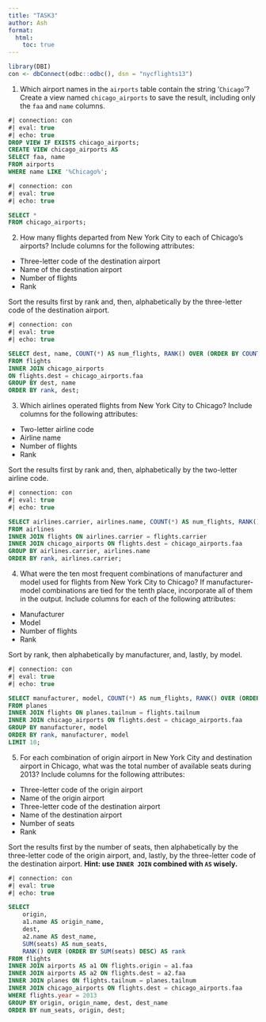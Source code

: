 ```yaml
---
title: "TASK3"
author: Ash
format:
  html:
    toc: true
---
```


```r
library(DBI)
con <- dbConnect(odbc::odbc(), dsn = "nycflights13")

```

1. Which airport names in the `airports` table contain the string '`Chicago`'? Create a view named `chicago_airports` to save the result, including only the `faa` and `name` columns.

```sql
#| connection: con
#| eval: true
#| echo: true
DROP VIEW IF EXISTS chicago_airports;
CREATE VIEW chicago_airports AS
SELECT faa, name
FROM airports
WHERE name LIKE '%Chicago%';
```

```sql
#| connection: con
#| eval: true
#| echo: true

SELECT *
FROM chicago_airports;
```

2. How many flights departed from New York City to each of Chicago’s airports? Include columns for the following attributes:

- Three-letter code of the destination airport
- Name of the destination airport
- Number of flights
- Rank

Sort the results first by rank and, then, alphabetically by the three-letter code of the destination airport.

```sql
#| connection: con
#| eval: true
#| echo: true

SELECT dest, name, COUNT(*) AS num_flights, RANK() OVER (ORDER BY COUNT(*) DESC) AS rank
FROM flights
INNER JOIN chicago_airports
ON flights.dest = chicago_airports.faa
GROUP BY dest, name
ORDER BY rank, dest;
```

3. Which airlines operated flights from New York City to Chicago? Include columns for the following attributes:

- Two-letter airline code
- Airline name
- Number of flights
- Rank

Sort the results first by rank and, then, alphabetically by the two-letter airline code.

```sql
#| connection: con
#| eval: true
#| echo: true

SELECT airlines.carrier, airlines.name, COUNT(*) AS num_flights, RANK() OVER (ORDER BY COUNT(*) DESC) AS rank
FROM airlines
INNER JOIN flights ON airlines.carrier = flights.carrier
INNER JOIN chicago_airports ON flights.dest = chicago_airports.faa
GROUP BY airlines.carrier, airlines.name
ORDER BY rank, airlines.carrier;
```

4. What were the ten most frequent combinations of manufacturer and model used for flights from New York City to Chicago? If manufacturer-model combinations are tied for the tenth place, incorporate all of them in the output. Include columns for each of the following attributes:

- Manufacturer
- Model
- Number of flights
- Rank

Sort by rank, then alphabetically by manufacturer, and, lastly, by model.
```sql
#| connection: con
#| eval: true
#| echo: true

SELECT manufacturer, model, COUNT(*) AS num_flights, RANK() OVER (ORDER BY COUNT(*) DESC) AS rank
FROM planes
INNER JOIN flights ON planes.tailnum = flights.tailnum
INNER JOIN chicago_airports ON flights.dest = chicago_airports.faa
GROUP BY manufacturer, model
ORDER BY rank, manufacturer, model
LIMIT 10;
```

5. For each combination of origin airport in New York City and destination airport in Chicago, what was the total number of available seats during 2013? Include columns for the following attributes:

- Three-letter code of the origin airport
- Name of the origin airport
- Three-letter code of the destination airport
- Name of the destination airport
- Number of seats
- Rank

Sort the results first by the number of seats, then alphabetically by the three-letter code of the origin airport, and, lastly, by the three-letter code of the destination airport. **Hint: use `INNER JOIN` combined with `AS` wisely.**

```sql
#| connection: con
#| eval: true
#| echo: true

SELECT 
    origin, 
    a1.name AS origin_name, 
    dest, 
    a2.name AS dest_name, 
    SUM(seats) AS num_seats, 
    RANK() OVER (ORDER BY SUM(seats) DESC) AS rank
FROM flights
INNER JOIN airports AS a1 ON flights.origin = a1.faa
INNER JOIN airports AS a2 ON flights.dest = a2.faa
INNER JOIN planes ON flights.tailnum = planes.tailnum
INNER JOIN chicago_airports ON flights.dest = chicago_airports.faa
WHERE flights.year = 2013
GROUP BY origin, origin_name, dest, dest_name
ORDER BY num_seats, origin, dest;

```


